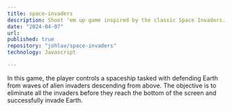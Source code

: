 ```yaml
---
title: space-invaders
description: Shoot 'em up game inspired by the classic Space Invaders.
date: "2024-04-07"
url:
published: true
repository: "johlav/space-invaders"
technology: Javascript

---
```



In this game, the player controls a spaceship tasked with defending Earth from waves of alien invaders descending from above.
The objective is to eliminate all the invaders before they reach the bottom of the screen and successfully invade Earth.
